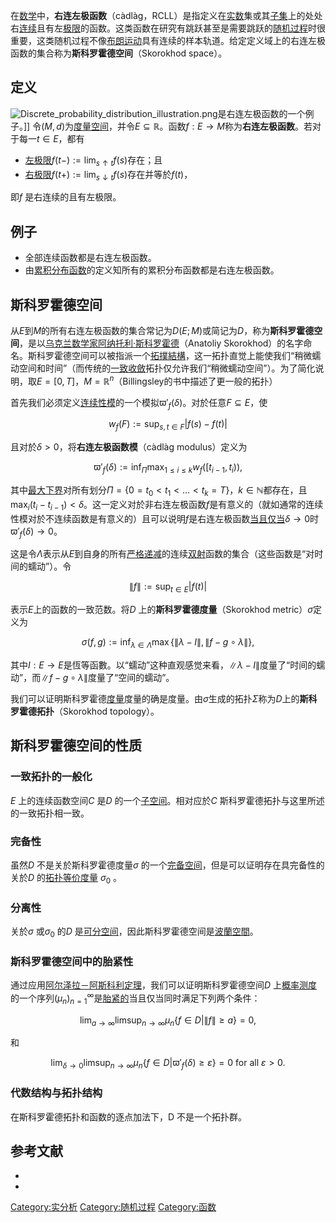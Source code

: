 在[[数学|数学]]中，'''右连左极函数'''（càdlàg，RCLL）是指定义在[[实数|实数]]集或其[[子集|子集]]上的处处右[[连续函数|连续]]且有左[[函数极限|极限]]的函数。这类函数在研究有跳跃甚至是需要跳跃的[[随机过程|随机过程]]时很重要，这类随机过程不像[[布朗运动|布朗运动]]具有连续的样本轨道。给定定义域上的右连左极函数的集合称为'''斯科罗霍德空间'''（Skorokhod space）。

==定义==
[[File:Discrete_probability_distribution_illustration.png|right]]是右连左极函数的一个例子。]]
令<math>(M, d)</math>为[[度量空间|度量空间]]，并令<math>E \subseteq \mathbb{R}</math>。函数<math>f : E \to M</math>称为'''右连左极函数'''。若对于每一<math>t \in E</math>，都有
* [[左极限|左极限]]<math>f(t-) := \lim_{s \uparrow t} f(s)</math>存在；且
* [[右极限|右极限]]<math>f(t+) := \lim_{s \downarrow t} f(s)</math>存在并等於<math>f(t)</math>，
即<math>f</math> 是右连续的且有左极限。

==例子==
* 全部连续函数都是右连左极函数。
* 由[[累积分布函数|累积分布函数]]的定义知所有的累积分布函数都是右连左极函数。

==斯科罗霍德空间==
从<math>E</math>到<math>M</math>的所有右连左极函数的集合常记为<math>D(E; M)</math>或简记为<math>D</math>，称为'''斯科罗霍德空间'''，是以[[乌克兰|乌克兰]][[数学家|数学家]][[阿纳托利·斯科罗霍德|阿纳托利·斯科罗霍德]]（Anatoliy Skorokhod）的名字命名。斯科罗霍德空间可以被指派一个[[拓撲結構|拓撲結構]]，这一拓扑直觉上能使我们“稍微蠕动空间和时间”（而传统的[[一致收斂|一致收斂]]拓扑仅允许我们“稍微蠕动空间”）。为了简化说明，取<math>E = [0, T]</math>，<math>M = \mathbb{R}^{n}</math>（Billingsley的书中描述了更一般的拓扑）

首先我们必须定义[[连续性模|连续性模]]的一个模拟<math>\varpi'_{f} (\delta)</math>。对於任意<math>F \subseteq E</math>，使

:<math>w_{f} (F) := \sup_{s, t \in F} | f(s) - f(t) |</math>

且对於<math>\delta > 0</math>，将'''右连左极函数模'''（càdlàg modulus）定义为

:<math>\varpi'_{f} (\delta) := \inf_{\Pi} \max_{1 \leq i \leq k} w_{f} ([t_{i - 1}, t_{i})),</math>

其中[[最大下界|最大下界]]对所有划分<math>\Pi = \{ 0 = t_{0} < t_{1} < \dots < t_{k} = T \}</math>，<math>k \in \mathbb{N}</math>都存在，且<math>\max_{i} (t_{i} - t_{i - 1}) < \delta</math>。这一定义对於非右连左极函数<math>f</math>是有意义的（就如通常的连续性模对於不连续函数是有意义的）且可以说明<math>f</math>是右连左极函数[[当且仅当|当且仅当]]<math>\delta \to 0</math>时<math>\varpi'_{f} (\delta) \to 0</math>。

这是令<math>\Lambda</math>表示从<math>E</math>到自身的所有[[严格递减|严格递减]]的连续[[双射|双射]]函数的集合（这些函数是“对时间的蠕动”）。令

:<math>\| f \| := \sup_{t \in E} | f(t) |</math>

表示<math>E</math>上的函数的一致范数。将<math>D</math> 上的'''斯科罗霍德度量'''（Skorokhod metric）<math>\sigma</math>定义为

:<math>\sigma (f, g) := \inf_{\lambda \in \Lambda} \max \{ \| \lambda - I \|, \| f - g \circ \lambda \| \},</math>

其中<math>I : E \to E</math>是恆等函數。以“蠕动”这种直观感觉来看，<math>\| \lambda - I \|</math>度量了“时间的蠕动”，而<math>\| f - g \circ \lambda \|</math>度量了“空间的蠕动”。

我们可以证明斯科罗霍德[[度量|度量]]度量的确是度量。由<math>\sigma</math>生成的拓扑<math>\Sigma</math>称为<math>D</math>上的'''斯科罗霍德拓扑'''（Skorokhod topology）。

==斯科罗霍德空间的性质==
===一致拓扑的一般化===
''E'' 上的连续函数空间''C'' 是''D'' 的一个[[子空間拓撲|子空间]]。相对应於''C'' 斯科罗霍德拓扑与这里所述的一致拓扑相一致。

===完备性===
虽然''D'' 不是关於斯科罗霍德度量''σ'' 的一个[[完备空间|完备空间]]，但是可以证明存在具完备性的关於''D'' 的[[度量#度量的等价性|拓扑等价度量]] ''σ''<sub>0</sub> 。

===分离性===
关於''σ'' 或''σ''<sub>0</sub> 的''D'' 是[[可分空间|可分空间]]，因此斯科罗霍德空间是[[波蘭空間|波蘭空間]]。

===斯科罗霍德空间中的胎紧性===
通过应用[[阿尔泽拉－阿斯科利定理|阿尔泽拉－阿斯科利定理]]，我们可以证明斯科罗霍德空间''D'' 上[[概率测度|概率测度]]的一个序列<math>(\mu_{n})_{n = 1}^{\infty}</math>是[[测度的胎紧性|胎紧的]]当且仅当同时满足下列两个条件：

:<math>\lim_{a \to \infty} \limsup_{n \to \infty} \mu_{n} \{ f \in D | \| f \| \geq a \} = 0,</math>

和

:<math>\lim_{\delta \to 0} \limsup_{n \to \infty} \mu_{n} \{ f \in D | \varpi'_{f} (\delta) \geq \varepsilon \} = 0\text{ for all }\varepsilon > 0.</math>

===代数结构与拓扑结构===
在斯科罗霍德拓扑和函数的逐点加法下，D 不是一个拓扑群。

==参考文献==
* {{cite book | author=Billingsley, Patrick | title=Probability and Measure | publisher=John Wiley & Sons, Inc. | location=New York, NY | year=1995 | isbn=0-471-00710-2}}
* {{cite book | author=Billingsley, Patrick | title=Convergence of Probability Measures | publisher=John Wiley & Sons, Inc. | location=New York, NY | year=1999 | isbn=0-471-19745-9}}
[[Category:实分析|Category:实分析]]
[[Category:随机过程|Category:随机过程]]
[[Category:函数|Category:函数]]